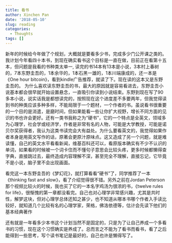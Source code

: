 ```yaml
---
title: 看书
author: Xinchen Pan
date: '2018-05-10'
slug: reading
categories:
  - Thoughts
tags: []
---
```


新年的时候给今年做了个规划，大概就是要看多少书，完成多少门公开课之类的。我计划今年看四十本书，到现在确实看书这个目标是一直在做，目前正在看第十五本，但问题是我看的书种类太单一, 读完的书14本有13本是小说，3本村上春树的，7本东野圭吾的，1本余华的，1本石黑一雄的，1本川端康成的，还一本是《One hour bitcoin》，看到kindle广告推荐，就读了下。现在读的这本又是东野圭吾的。
为什么喜欢读东野圭吾的书，最大的原因就是容易看进去，东野圭吾小说基本都会很早就开始设置悬念，一直吸引你读到小说结束。东野到现在写了90多本小说，说实话我是都想读完的，按照现在这个进度差不多要两年，但我觉得读到书的种类应该多种多样，不能局限于一个题材，一个作者的书。虽说看书很重要的一个目的是消遣，是磨时间，但如果能看一些让你扩大视野，增长不同方面的见识的书也许会更好。还有一类书我称之为“硬书”，它的一个特点是全英文，领域多为心理学，社会学或经济学，作者是非常有名的人物，可能是大学教授，可能是诺贝尔奖获得者，我认为这类书读完会大有益处。为什么要看英文的，我觉得如果作者本身是用英文写作的话，原著会更原汁原味点。这又造成了另一个问题，就是难读懂，自己的英文水平看看新闻，维基百科还可以，看原版本确实有不少不认识的单词，如果看的时候被一个词卡住而不懂句子意思会比较头疼，更多时候都懒得查字典，直接跳过去，最终造成内容理解不深，甚至完全不理解，直接忘记，它毕竟不是小说，脑子里不会出现画面。

看完这一本东野圭吾的《梦幻花》，就打算看看“硬书”了，同学推荐了一本《thinking fast and slow》，看了介绍觉得很不错。另外之前在Jordan Peterson那个视频比较火的时候，我也买了它的一本名字鸡汤为很浓的书，《twelve rules for life》，很惭愧的第一章都没看完。自己也对心理学非常感兴趣，尤其是共时性，解梦这块，但对心理学总体还知之甚少，也不知道从哪本书哪个作者入手读比较好，就知道几个比较有名的心理学家，荣格，佛洛依德等，估计会先读下他们的基本经典著作

还有就是一年看多少本书这个计划当然不是固定的，只是为了让自己养成一个多看书的习惯，现在这个习惯确实是养成了。总而言之不能为了看书而看书，看了之后能得到一些思考，写个读书笔记是最好的，自己也许是懒得写了。
